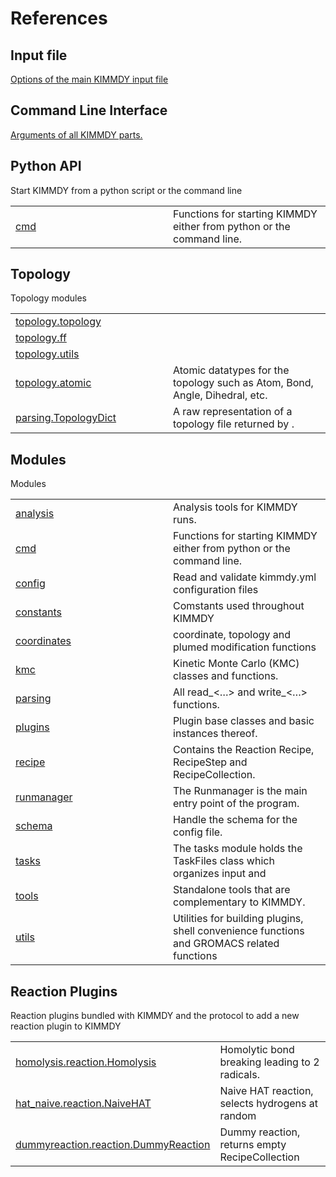 # References {.doc .doc-index}

## Input file

[Options of the main KIMMDY input file](/guide/references/input.qmd)

## Command Line Interface

[Arguments of all KIMMDY parts.](../guide/references/cmd_ref.qmd)

## Python API

Start KIMMDY from a python script or the command line

| | |
| --- | --- |
| [cmd](cmd.qmd#kimmdy.cmd) | Functions for starting KIMMDY either from python or the command line. |

## Topology

Topology modules

| | |
| --- | --- |
| [topology.topology](topology.topology.qmd#kimmdy.topology.topology) |  |
| [topology.ff](topology.ff.qmd#kimmdy.topology.ff) |  |
| [topology.utils](topology.utils.qmd#kimmdy.topology.utils) |  |
| [topology.atomic](topology.atomic.qmd#kimmdy.topology.atomic) | Atomic datatypes for the topology such as Atom, Bond, Angle, Dihedral, etc. |
| [parsing.TopologyDict](parsing.TopologyDict.qmd#kimmdy.parsing.TopologyDict) | A raw representation of a topology file returned by [](`~kimmdy.parsing.read_top`). |

## Modules

Modules

| | |
| --- | --- |
| [analysis](analysis.qmd#kimmdy.analysis) | Analysis tools for KIMMDY runs. |
| [cmd](cmd.qmd#kimmdy.cmd) | Functions for starting KIMMDY either from python or the command line. |
| [config](config.qmd#kimmdy.config) | Read and validate kimmdy.yml configuration files |
| [constants](constants.qmd#kimmdy.constants) | Comstants used throughout KIMMDY |
| [coordinates](coordinates.qmd#kimmdy.coordinates) | coordinate, topology and plumed modification functions |
| [kmc](kmc.qmd#kimmdy.kmc) | Kinetic Monte Carlo (KMC) classes and functions. |
| [parsing](parsing.qmd#kimmdy.parsing) | All read_<...> and write_<...> functions. |
| [plugins](plugins.qmd#kimmdy.plugins) | Plugin base classes and basic instances thereof. |
| [recipe](recipe.qmd#kimmdy.recipe) | Contains the Reaction Recipe, RecipeStep and RecipeCollection. |
| [runmanager](runmanager.qmd#kimmdy.runmanager) | The Runmanager is the main entry point of the program. |
| [schema](schema.qmd#kimmdy.schema) | Handle the schema for the config file. |
| [tasks](tasks.qmd#kimmdy.tasks) | The tasks module holds the TaskFiles class which organizes input and  |
| [tools](tools.qmd#kimmdy.tools) | Standalone tools that are complementary to KIMMDY. |
| [utils](utils.qmd#kimmdy.utils) | Utilities for building plugins, shell convenience functions and GROMACS related functions |

## Reaction Plugins

Reaction plugins bundled with KIMMDY and the protocol to add a new reaction plugin to KIMMDY

| | |
| --- | --- |
| [homolysis.reaction.Homolysis](homolysis.reaction.Homolysis.qmd#homolysis.reaction.Homolysis) | Homolytic bond breaking leading to 2 radicals. |
| [hat_naive.reaction.NaiveHAT](hat_naive.reaction.NaiveHAT.qmd#hat_naive.reaction.NaiveHAT) | Naive HAT reaction, selects hydrogens at random |
| [dummyreaction.reaction.DummyReaction](dummyreaction.reaction.DummyReaction.qmd#dummyreaction.reaction.DummyReaction) | Dummy reaction, returns empty RecipeCollection |